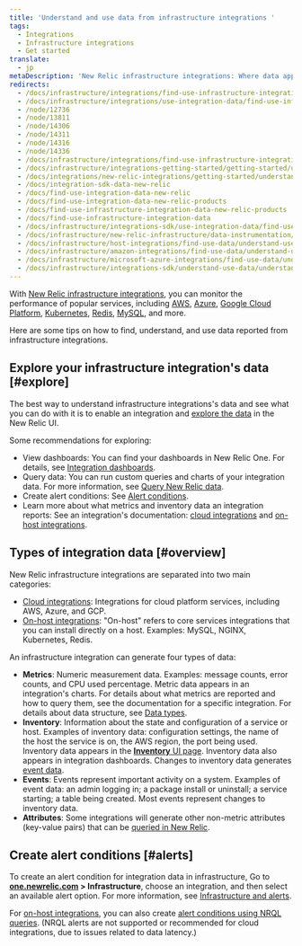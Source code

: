 ```yaml
---
title: 'Understand and use data from infrastructure integrations '
tags:
  - Integrations
  - Infrastructure integrations
  - Get started
translate:
  - jp
metaDescription: 'New Relic infrastructure integrations: Where data appears in New Relic UI, how data is structured, and tips on how to use the data.'
redirects:
  - /docs/infrastructure/integrations/find-use-infrastructure-integration-data-new-relic-products
  - /docs/infrastructure/integrations/use-integration-data/find-use-infrastructure-integration-data-new-relic-products
  - /node/12736
  - /node/13811
  - /node/14306
  - /node/14311
  - /node/14316
  - /node/14336
  - /docs/infrastructure/integrations/find-use-infrastructure-integration-data
  - /docs/infrastructure/integrations-getting-started/getting-started/understand-integration-data-data-types
  - /docs/integrations/new-relic-integrations/getting-started/understand-use-data-infrastructure-integrations
  - /docs/integration-sdk-data-new-relic
  - /docs/find-use-integration-data-new-relic
  - /docs/find-use-integration-data-new-relic-products
  - /docs/find-use-infrastructure-integration-data-new-relic-products
  - /docs/find-use-infrastructure-integration-data
  - /docs/infrastructure/integrations-sdk/use-integration-data/find-use-infrastructure-integration-data
  - /docs/infrastructure/new-relic-infrastructure/data-instrumentation/integration-data
  - /docs/infrastructure/host-integrations/find-use-data/understand-use-data
  - /docs/infrastructure/amazon-integrations/find-use-data/understand-use-integration-data
  - /docs/infrastructure/microsoft-azure-integrations/find-use-data/understand-use-integration-data
  - /docs/infrastructure/integrations-sdk/understand-use-data/understand-use-integration-data
---
```


With [New Relic infrastructure integrations](/docs/infrastructure/integrations), you can monitor the performance of popular services, including [AWS](/docs/integrations/amazon-integrations/get-started/introduction-aws-integrations/), [Azure](/docs/integrations/microsoft-azure-integrations/get-started/introduction-azure-monitoring-integrations/), [Google Cloud Platform](/docs/integrations/google-cloud-platform-integrations/getting-started/introduction-google-cloud-platform-integrations), [Kubernetes](/docs/integrations/kubernetes-integration/installation/kubernetes-installation-configuration), [Redis](/docs/integrations/host-integrations/host-integrations-list/redis-monitoring-integration), [MySQL](/docs/infrastructure/host-integrations/host-integrations-list/mysql-monitoring-integration-new-relic-infrastructure), and more.

Here are some tips on how to find, understand, and use data reported from infrastructure integrations.

## Explore your infrastructure integration's data [#explore]

The best way to understand infrastructure integrations's data and see what you can do with it is to enable an integration and [explore the data](/docs/query-your-data/explore-query-data/data-explorer/introduction-data-explorer) in the New Relic UI.

Some recommendations for exploring:

* View dashboards: You can find your dashboards in New Relic One. For details, see [Integration dashboards](/docs/integrations/new-relic-integrations/getting-started/infrastructure-integration-dashboards-charts).
* Query data: You can run custom queries and charts of your integration data. For more information, see [Query New Relic data](/docs/using-new-relic/data/understand-data/query-new-relic-data).
* Create alert conditions: See [Alert conditions](#alerts).
* Learn more about what metrics and inventory data an integration reports: See an integration's documentation: [cloud integrations](/docs/integrations/new-relic-integrations/getting-started/introduction-infrastructure-integrations#cloud) and [on-host integrations](/docs/integrations/new-relic-integrations/getting-started/introduction-infrastructure-integrations).

## Types of integration data [#overview]

New Relic infrastructure integrations are separated into two main categories:

* [Cloud integrations](/docs/integrations/new-relic-integrations/getting-started/introduction-infrastructure-integrations#cloud): Integrations for cloud platform services, including AWS, Azure, and GCP.
* [On-host integrations](/docs/integrations/new-relic-integrations/getting-started/introduction-infrastructure-integrations#on-host): "On-host" refers to core services integrations that you can install directly on a host. Examples: MySQL, NGINX, Kubernetes, Redis.

An infrastructure integration can generate four types of data:

* **Metrics**: Numeric measurement data. Examples: message counts, error counts, and CPU used percentage. Metric data appears in an integration's charts. For details about what metrics are reported and how to query them, see the documentation for a specific integration. For details about data structure, see [Data types](/docs/using-new-relic/data/understand-data/new-relic-data-types#metric-event-attributes).
* **Inventory**: Information about the state and configuration of a service or host. Examples of inventory data: configuration settings, the name of the host the service is on, the AWS region, the port being used. Inventory data appears in the [**Inventory** UI page](/docs/infrastructure/infrastructure-ui-pages/infra-ui-pages/infrastructure-inventory-page-search-your-entire-infrastructure). Inventory data also appears in integration dashboards. Changes to inventory data generates [event data](#event-data).
* **Events**: Events represent important activity on a system. Examples of event data: an admin logging in; a package install or uninstall; a service starting; a table being created. Most events represent changes to inventory data.
* **Attributes**: Some integrations will generate other non-metric attributes (key-value pairs) that can be [queried in New Relic](/docs/using-new-relic/data/understand-data/query-new-relic-data).

## Create alert conditions [#alerts]

To create an alert condition for integration data in infrastructure, Go to **[one.newrelic.com](http://one.newrelic.com) > Infrastructure**, choose an integration, and then select an available alert option. For more information, see [Infrastructure and alerts](/docs/infrastructure/new-relic-infrastructure/infrastructure-alert-conditions/infrastructure-alerts-add-edit-or-view-host-alert-information).

For [on-host integrations](/docs/integrations/host-integrations/host-integrations-list), you can also create [alert conditions using NRQL queries](/docs/alerts/new-relic-alerts/defining-conditions/create-alert-conditions-nrql-queries). (NRQL alerts are not supported or recommended for cloud integrations, due to issues related to data latency.)
